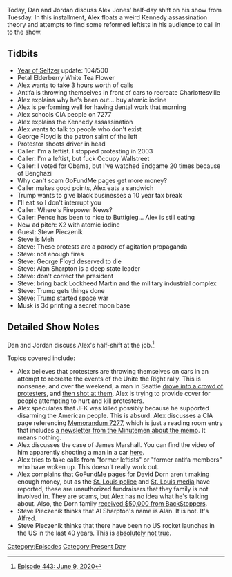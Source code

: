 {{DEFAULTSORT:
    #_EPISODE_0443:June 9, 2020
}}{{Episode
    | title           = June 9, 2020
    | caption         = Listen to this episode on [https://knowledgefight.libsyn.com/443-june-9-2020 Libsyn] [https://open.spotify.com/episode/7Eg3HkwcuUK5J9v0HzuEAb Spotify]
    | episodeNumber   = 443
    | length          = 01:15:19
    | airDate         = June 10, 2020
    | coverageDate    = June 9, 2020
    | episodeType     = [[:Category:Present Day|Present Day]]
    | appearance      = [[George Floyd]], [[Mike Pence]], [[Pete Buttigieg]], [[Steve Pieczenik]], [[Elon Musk]]
    | beverage        = Petal Elderberry White Tea Flower
    | previousEpisode = [[442: June 5, 2020]]
    | nextEpisode     = [[We'll Be Back On Monday]]
}}

{{Stub}}

Today, Dan and Jordan discuss Alex Jones' half-day shift on his show from Tuesday. In this installment, Alex floats a weird Kennedy assassination theory and attempts to find some reformed leftists in his audience to call in to the show.

==Tidbits==

*[[The Year of the Seltzer|Year of Seltzer]] update: 104/500
*Petal Elderberry White Tea Flower
*Alex wants to take 3 hours worth of calls
*Antifa is throwing themselves in front of cars to recreate Charlottesville
*Alex explains why he's been out... buy atomic iodine
*Alex is performing well for having dental work that morning
*Alex schools CIA people on 7277
*Alex explains the Kennedy assassination
*Alex wants to talk to people who don't exist
*George Floyd is the patron saint of the left
*Protestor shoots driver in head
*Caller: I'm a leftist. I stopped protesting in 2003
*Caller: I'm a leftist, but fuck Occupy Wallstreet
*Caller: I voted for Obama, but I've watched Endgame 20 times because of Benghazi
*Why can't scam GoFundMe pages get more money?
*Caller makes good points, Alex eats a sandwich
*Trump wants to give black businesses a 10 year tax break
*I'll eat so I don't interrupt you
*Caller: Where's Firepower News?
*Caller: Pence has been to nice to Buttigieg... Alex is still eating
*New ad pitch: X2 with atomic iodine
*Guest: Steve Pieczenik
*Steve is Meh
*Steve: These protests are a parody of agitation propaganda
*Steve: not enough fires
*Steve: George Floyd deserved to die
*Steve: Alan Sharpton is a deep state leader
*Steve: don't correct the president
*Steve: bring back Lockheed Martin and the military industrial complex
*Steve: Trump gets things done
*Steve: Trump started space war
*Musk is 3d printing a secret moon base

==Detailed Show Notes==

Dan and Jordan discuss Alex's half-shift at the job.<ref>[https://knowledgefight.com/research/2020/6/10/episode-443-june-9-2020 Episode 443: June 9, 2020]</ref>

Topics covered include:

*Alex believes that protesters are throwing themselves on cars in an attempt to recreate the events of the Unite the Right rally. This is nonsense, and over the weekend, a man in Seattle [https://www.seattletimes.com/seattle-news/crime/man-shot-after-gunman-drives-car-into-capitol-hill-protesters/ drove into a crowd of protesters], and [https://www.seattletimes.com/seattle-news/crime/gunman-accused-of-driving-into-george-floyd-protesters-and-shooting-a-man-held-on-investigation-of-assault/ then shot at them]. Alex is trying to provide cover for people attempting to hurt and kill protesters.
*Alex speculates that JFK was killed possibly because he supported disarming the American people. This is absurd. Alex discusses a CIA page referencing [https://famguardian.org/Subjects/GunControl/Law/freedom-from-war-state-dept-pub-7277.pdf Memorandum 7277], which is just a reading room entry that includes [https://www.cia.gov/library/readingroom/docs/CIA-RDP88-01315R000300540023-8.pdf a newsletter from the Minutemen about the memo]. It means nothing.
*Alex discusses the case of James Marshall. You can find the video of him apparently shooting a man in a car [https://krdo.com/news/2020/06/06/video-shows-moments-surrounding-alamosa-protest-shooting/ here].
*Alex tries to take calls from "former leftists" or "former antifa members" who have woken up. This doesn't really work out.
*Alex complains that GoFundMe pages for David Dorn aren't making enough money, but as the [https://www.foxnews.com/us/st-louis-police-fake-gofundme-george-floyd-riots-david-dorn St. Louis police] and [https://kmox.radio.com/articles/news/scam-fake-gofundme-accounts-made-for-man-killed-by-looters St. Louis media] have reported, these are unauthorized fundraisers that they family is not involved in. They are scams, but Alex has no idea what he's talking about. Also, the Dorn family [https://backstoppers.org/assistance-to-the-family-of-capt-ret-david-dorn/ received $50,000 from BackStoppers].
*Steve Pieczenik thinks that Al Sharpton's name is Alan. It is not. It's Alfred.
*Steve Pieczenik thinks that there have been no US rocket launches in the US in the last 40 years. This is [https://www.nasa.gov/mission_pages/shuttle/shuttlemissions/sts135/launch/sts-135_mission-overview.html absolutely not true].

[[Category:Episodes]]
[[Category:Present Day]]

